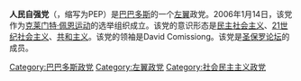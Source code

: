 {{for|the defunct political party in Trinidad and Tobago|People's Empowerment Party (Trinidad and Tobago)}}
{{Infobox political party
| country = Barbados
| name = People's Empowerment Party
| colorcode = Black
| logo = 
| leader1_title = Leader
| leader1_name = [[David_Comissiong|David Comissiong]]
| foundation = 14 January 2006
| ideology = {{Nowrap|[[Democratic_socialism|Democratic socialism]]<br />[[Socialism_of_the_21st_Century|Socialism of the 21st Century]]<br />[[Republicanism|Republicanism]]}}
| position = [[Left-wing_politics|Left-wing]]
| regional = [[Foro_de_São_Paulo|Foro de São Paulo]]
| colours = {{colour box|Black}}
| seats1_title = [[House_of_Assembly_of_Barbados|House of Assembly of Barbados]]
| seats1 = {{Composition bar|0|30|black}}
}}

{{unreferenced|time=2017-01-16T07:13:44+00:00}}
'''人民自强党'''（{{lang-en|People's Empowerment Party}}，缩写为PEP）是[[巴巴多斯|巴巴多斯]]的一个[[左翼|左翼]]政党。2006年1月14日，该党作为[[克莱门特·佩恩运动|克莱门特·佩恩运动]]的选举组织成立。该党的意识形态是[[民主社会主义|民主社会主义]]、[[21世纪社会主义|21世纪社会主义]]、[[共和主义|共和主义]]。该党的领袖是David Comissiong。该党是[[圣保罗论坛|圣保罗论坛]]的成员。

[[Category:巴巴多斯政党|Category:巴巴多斯政党]]
[[Category:左翼政党|Category:左翼政党]]
[[Category:社会民主主义政党|Category:社会民主主义政党]]